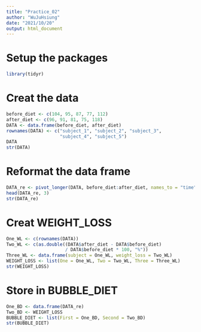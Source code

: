 ```yaml
---
title: "Practice_02"
author: "WuJuHsiung"
date: "2021/10/20"
output: html_document
---
```


# Setup the packages
```r
library(tidyr)
```

# Creat the data
```r
before_diet <- c(104, 95, 87, 77, 112)
after_diet <- c(96, 91, 81, 75, 118)
DATA <- data.frame(before_diet, after_diet)
rownames(DATA) <- c("subject_1", "subject_2", "subject_3", 
                    "subject_4", "subject_5")
DATA
str(DATA)
```

# Reformat the data frame
```r
DATA_re <- pivot_longer(DATA, before_diet:after_diet, names_to = "time", values_to = "weight")
head(DATA_re, 3)
str(DATA_re)
```

# Creat WEIGHT_LOSS
```r
One_WL <- c(rownames(DATA))
Two_WL <- c(as.double((DATA$after_diet - DATA$before_diet) 
                      / DATA$before_diet * 100, "%"))
Three_WL <- data.frame(subject = One_WL, weight_loss = Two_WL)
WEIGHT_LOSS <- list(One = One_WL, Two = Two_WL, Three = Three_WL)
str(WEIGHT_LOSS)
```

# Store in BUBBLE_DIET
```r
One_BD <- data.frame(DATA_re)
Two_BD <- WEIGHT_LOSS
BUBBLE_DIET <- list(First = One_BD, Second = Two_BD)
str(BUBBLE_DIET)
```
